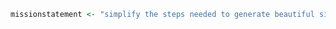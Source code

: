 ```r
missionstatement <- "simplify the steps needed to generate beautiful simulation output from [Stock Synthesis (SS)][ss]"
```

[admb]: https://www.admb-project.org/community/ "AD model builder project"
[code-of-conduct]: https://github.com/nmfs-fish-tools/Resources/blob/master/CODE_OF_CONDUCT.md "Code of Conduct"
[contributor-guidelines]: https://github.com/nmfs-fish-tools/Resources/blob/master/CONTRIBUTING.md "Contributor guidelines"
[devtools]: https://devtools.r-lib.org/ "devtools R package"
[discussions]: https://github.com/ss3sim/ss3sim/discussions "ss3sim Discussions on GitHub"
[ggplot2]: https://ggplot2.tidyverse.org/ "ggplot2 documentation"
[grammar-of-graphics]: https://www.amazon.com/Grammar-Graphics-Statistics-Computing/dp/0387245448/ref=as_li_ss_tl "Grammar of Graphics on Amazon"
[issues]: https://github.com/ss3sim/ss3sim/issues "ss3sim issue tracker on GitHub"
[r4ss-github]: https://github.com/r4ss/r4ss "r4ss on GitHub"
[r4ss-cran]: https://cran.r-project.org/package=r4ss "r4ss on CRAN"
[remotes]: https://remotes.r-lib.org/ "remotes R package"
[rstudio-blog]: https://blog.rstudio.org/ "RStudio Blog"
[ss]: https://github.com/nmfs-stock-synthesis/stock-synthesis "Stock Synthesis (SS) github repository"
[ss-gettingstarted]: https://nmfs-stock-synthesis.github.io/ss-documentation/Getting_Started_SS.html "Stock Synthesis Getting Started documentation"
[ss-githubactions]: https://github.com/nmfs-stock-synthesis/stock-synthesis/actions "Stock Synthesis GitHub actions"
[ss3sim]: https://ss3sim.github.io/ss3sim/ "ss3sim website hosted on GitHub"
[ss3sim-bin]: https://github.com/ss3sim/ss3sim/tree/main/inst/bin "SS executables on GitHub in ss3sim"
[ss3sim-cran]: https://cran.r-project.org/package=ss3sim "ss3sim on CRAN"
[ss3sim-github]: https://github.com/ss3sim/ss3sim/releases "ss3sim on GitHub"
